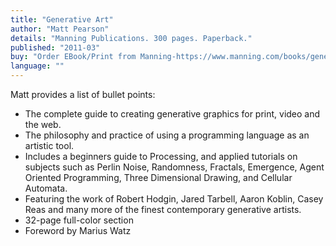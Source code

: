 ```yaml
---
title: "Generative Art"
author: "Matt Pearson"
details: "Manning Publications. 300 pages. Paperback."
published: "2011-03"
buy: "Order EBook/Print from Manning-https://www.manning.com/books/generative-art"
language: ""
---
```


Matt provides a list of bullet points:

- The complete guide to creating generative graphics for print, video and the web.
- The philosophy and practice of using a programming language as an artistic tool.
- Includes a beginners guide to Processing, and applied tutorials on subjects such as Perlin Noise, Randomness, Fractals, Emergence, Agent Oriented Programming, Three Dimensional Drawing, and Cellular Automata.
- Featuring the work of Robert Hodgin, Jared Tarbell, Aaron Koblin, Casey Reas and many more of the finest contemporary generative artists.
- 32-page full-color section
- Foreword by Marius Watz
